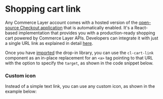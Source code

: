 
<Meta of={Stories} />

# Shopping cart link

Any Commerce Layer account comes with a hosted version of the [open-source Checkout application](https://github.com/commercelayer/commercelayer-cart) that is automatically enabled. It's a React-based implementation that provides you with a production-ready shopping cart powered by Commerce Layer APIs. Developers can integrate it with just a single URL link as explained in detail [here](https://github.com/commercelayer/commercelayer-cart#hosted-version).

Once you have [imported](?path=/docs/getting-started--docs) the drop-in library, you can use the `cl-cart-link` component as an in-place replacement for an `<a>` tag pointing to that URL with the option to specify the `target`, as shown in the code snippet below.

<Canvas of={Stories.Basic} />

<ArgsTable story='Basic' />

### Custom icon

Instead of a simple text link, you can use any custom icon, as shown in the example below:

<Canvas of={Stories.WithIcon} />

